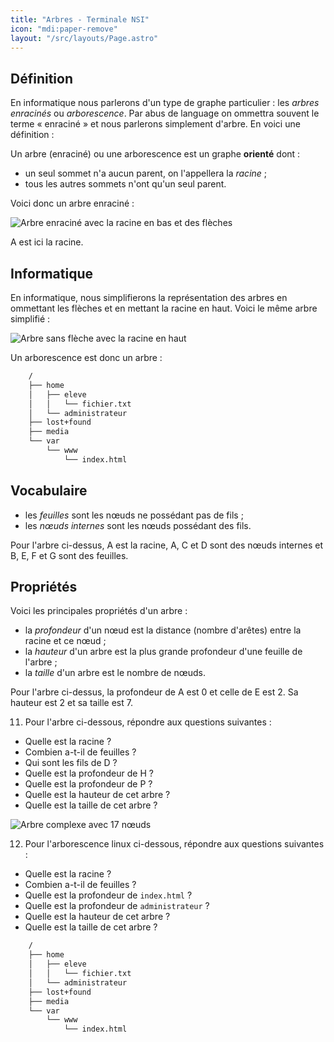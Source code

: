 ```yaml
---
title: "Arbres - Terminale NSI"
icon: "mdi:paper-remove"
layout: "/src/layouts/Page.astro"
---
```


## Définition

En informatique nous parlerons d'un type de graphe particulier : les _arbres
enracinés_ ou _arborescence_. Par abus de language on ommettra souvent le
terme « enraciné » et nous parlerons simplement d'arbre. En voici une
définition :

Un arbre (enraciné) ou une arborescence est un graphe **orienté** dont :

  - un seul sommet n'a aucun parent, on l'appellera la _racine_ ;
  - tous les autres sommets n'ont qu'un seul parent.

Voici donc un arbre enraciné :

![Arbre enraciné avec la racine en bas et des flèches](/cours/arbre1.svg)

A est ici la racine.

## Informatique

En informatique, nous simplifierons la représentation des arbres en ommettant
les flèches et en mettant la racine en haut. Voici le même arbre simplifié :

![Arbre sans flèche avec la racine en haut](/cours/arbre2.svg)

Un arborescence est donc un arbre :

```bash
    /
    ├── home
    │	├── eleve
    │	│	└── fichier.txt
    │	└── administrateur
    ├── lost+found
    ├── media
    └── var
    	└── www
    		└── index.html
```

## Vocabulaire

  - les _feuilles_ sont les nœuds ne possédant pas de fils ;
  - les _nœuds internes_ sont les nœuds possédant des fils.

Pour l'arbre ci-dessus, A est la racine, A, C et D sont des nœuds internes et
B, E, F et G sont des feuilles.

## Propriétés

Voici les principales propriétés d'un arbre :

  - la _profondeur_ d'un nœud est la distance (nombre d'arêtes) entre la racine et ce nœud ;
  - la _hauteur_ d'un arbre est la plus grande profondeur d'une feuille de l'arbre ;
  - la _taille_ d'un arbre est le nombre de nœuds.

Pour l'arbre ci-dessus, la profondeur de A est 0 et celle de E est 2. Sa
hauteur est 2 et sa taille est 7.

11. Pour l'arbre ci-dessous, répondre aux questions suivantes :

  - Quelle est la racine ?
  - Combien a-t-il de feuilles ?
  - Qui sont les fils de D ?
  - Quelle est la profondeur de H ?
  - Quelle est la profondeur de P ?
  - Quelle est la hauteur de cet arbre ?
  - Quelle est la taille de cet arbre ?

![Arbre complexe avec 17 nœuds](/cours/arbre3.svg)

12. Pour l'arborescence linux ci-dessous, répondre aux questions suivantes
:

  - Quelle est la racine ?
  - Combien a-t-il de feuilles ?
  - Quelle est la profondeur de `index.html` ?
  - Quelle est la profondeur de `administrateur` ?
  - Quelle est la hauteur de cet arbre ?
  - Quelle est la taille de cet arbre ?

```bash
    /
    ├── home
    │	├── eleve
    │	│	└── fichier.txt
    │	└── administrateur
    ├── lost+found
    ├── media
    └── var
    	└── www
    		└── index.html
```